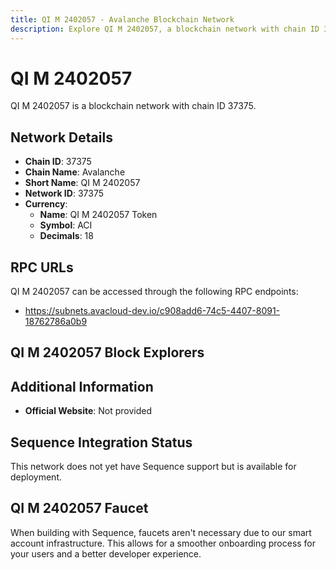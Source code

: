 ```yaml
--- 
title: QI M 2402057 - Avalanche Blockchain Network
description: Explore QI M 2402057, a blockchain network with chain ID 37375. Learn about its native currency, QI M 2402057 Token, and how to interact with the network.
---
```


# QI M 2402057

QI M 2402057 is a blockchain network with chain ID 37375.

## Network Details

- **Chain ID**: 37375
- **Chain Name**: Avalanche
- **Short Name**: QI M 2402057
- **Network ID**: 37375
- **Currency**: 
  - **Name**: QI M 2402057 Token
  - **Symbol**: ACI
  - **Decimals**: 18

## RPC URLs

QI M 2402057 can be accessed through the following RPC endpoints:

- https://subnets.avacloud-dev.io/c908add6-74c5-4407-8091-18762786a0b9

## QI M 2402057 Block Explorers



## Additional Information

- **Official Website**: Not provided

## Sequence Integration Status

This network does not yet have Sequence support but is available for deployment.

## QI M 2402057 Faucet

When building with Sequence, faucets aren't necessary due to our smart account infrastructure. This allows for a smoother onboarding process for your users and a better developer experience.
